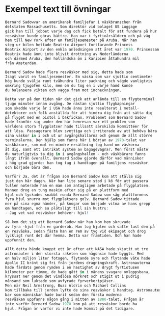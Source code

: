 # Exempel text till övningar  {#exempeltext}

```r
Bernard Sadowvar en amerikansk familjefar i väskbranschen från
delstaten Massachusetts. Som direktör vid bolaget US Luggage
gick han till jobbet varje dag och fick betalt för att fundera på hur
resväskor kunde göras bättre. Han var i fyrtioårsåldern och på väg
hem till New York efter en familjesemester på Aruba. När han
steg ur bilen hettade Beatrix Airport fortfarande Princess
Beatrix Airport av den enkla anledningen att året var 1970. Prinsessan
Beatrix hade ännu inte blivit drottning av Nederländerna
och därmed Aruba, den holländska ön i Karibien åttahundra mil
från Amsterdam.   

Bernard Sadow hade flera resväskor med sig, detta hade som
Isagt varit en familjesemester. En väska som var sjuttio centimeter
hög kunde svälja runt tvåhundra liter packning och vägde vanligtvis
omkring tjugofem kilo, men om du tog en i varje hand kunde
du balansera vikten och vagga fram mot incheckningen.

Detta var på den tiden när det gick att anlända till en flygterminal
tjugo minuter innan avgång. De nästan sjuttio flygkapningar
som skedde varje år i USA hade ännu inte resulterat i metall-
detektorer och folk anställda för att hindra dig från att sätta dig
på flyget med en pistol i bakfickan. Problemet som Bernard Sadow
hade framför sig under den här hemresan var ett problem som
världens stora flygplatser hade tillsatt särskilda kommittéer för
att lösa. Passagerare blev svettiga och irriterade av att behöva bära
sina väskor in i och ut ur avgångshallarna och genom de allt större
terminalerna. Den hjälp som fanns här i början av 1970-talet var
väskbärare, som mot en mindre ersättning tog hand om väskorna
åt dig, samt ett intrikat system av bagagevagnar. Men först måste
du naturligtvis ta dig in i avgångshallen - och väskbärare fanns
långt ifrån överallt. Bernard Sadow gjorde därför vad människor
i hög grad gjorde: han tog tag i handtagen på familjens resväskor
och började bära dem.   

Varför? Ja, det är frågan som Bernard Sadow kom att ställa sig
just den här dagen. När han lite senare stod i kö för att passera
tullen noterade han en man som antagligen arbetade på flygplatsen.
Mannen drog en tung maskin efter sig på en plattform med
hjul och lyckades snabbt runda Bernard Sadow som såg plattformens
fyra hjul snurra mot flygplatsens golv. Bernard Sadow tittade
ner på sina egna händer, på knogar som började vitna av hans grepp
om handtagen, och sa plötsligt till sin hustru:
- Jag vet vad resväskor behöver: hjul!      
  
Så kom det sig att Bernard Sadow när han kom hem skruvade
av fyra ·hjul från en garderob. Han tog hjulen och satte fast dem på
en resväska, sedan fäste han en rem av tyg vid ekipaget och drog
lyckligt runt det där hemma. Detta var framtiden. Och han hade
uppfunnit den.   

Allt detta hände knappt ett år efter att NASA hade skjutit ut tre
astronauter i den största raketen som någonsin hade byggts. Med
en halv miljon liter fotogen, flytande syre och flytande väte hade
Apollo II bränt sig fri från jordens dragningskraft. Astronauterna
hade färdats genom rymden i en hastighet av drygt fyrtiotusen
kilometer per timme, de hade gått in i månens svagare omloppsbana,
kryssat ner genom det vindlösa mörkret och stigit ut i pudrig
månsand som luktade som avfyrade fyrverkeripjäser.
Men när Neil Armstrong, Buzz Aldrin och Michael Collins
kom tillbaka till jorden lyfte de sina resväskor i handtag. Astronauterna
bar som människan hade burit sedan den första moderna
resväskan uppfanns någon gång i mitten av 1800-talet. Frågan är
inte varför Bernard Sadow 1970 kom på att resväskor borde ha
hjul. Frågan är varför vi inte hade kommit på det tidigare.
```












